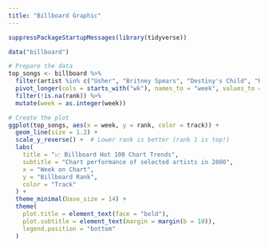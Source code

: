 ```yaml
---
title: "Billboard Graphic"
---
```



```r
suppressPackageStartupMessages(library(tidyverse))
```

```r

data("billboard")

# Prepare the data
top_songs <- billboard %>%
  filter(artist %in% c("Usher", "Britney Spears", "Destiny's Child", "Ricky Martin")) %>%
  pivot_longer(cols = starts_with("wk"), names_to = "week", values_to = "rank", names_prefix = "wk") %>%
  filter(!is.na(rank)) %>%
  mutate(week = as.integer(week))

# Create the plot
ggplot(top_songs, aes(x = week, y = rank, color = track)) +
  geom_line(size = 1.2) +
  scale_y_reverse() +  # Lower rank is better (rank 1 is top!)
  labs(
    title = "📈 Billboard Hot 100 Chart Trends",
    subtitle = "Chart performance of selected artists in 2000",
    x = "Week on Chart",
    y = "Billboard Rank",
    color = "Track"
  ) +
  theme_minimal(base_size = 14) +
  theme(
    plot.title = element_text(face = "bold"),
    plot.subtitle = element_text(margin = margin(b = 10)),
    legend.position = "bottom"
  )
```

